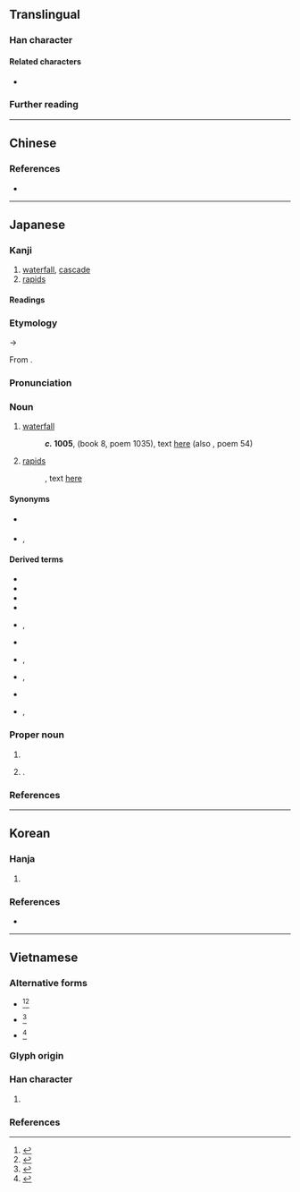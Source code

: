 {{also|瀧|泷}}
{{character info}}
==Translingual==
{{Han simplified forms|瀧|滝|泷}}

===Han character===
{{Han char|rn=85|rad=水|as=10|sn=13|four=30116|canj=EYTU|ids=⿰氵竜}}

====Related characters====
* {{l|mul|瀧}} {{q|[[Traditional Chinese]] and Japanese [[kyūjitai]]}}

===Further reading===
{{Han ref|kx=0643.241|dkj=18067|dj=1050.230|hdz=31706.020|uh=6EDD}}

----

==Chinese==
{{zh-see|瀧|v}}

===References===
* {{R:twedu|B02335-001}}

----

==Japanese==
{{attn|ja|readings need to be verified; check also for そう}}
{{ja-kanji forms|滝|瀧}}

===Kanji===
{{ja-kanji|grade=c|rs=水10|kyu=瀧}}

# [[waterfall]], [[cascade]]
# [[rapid]]s

====Readings====
{{ja-readings
|goon=ろう<ろう
|kanon=ろう<らう
|kun=たき-<たき-
|nanori=らき}}

===Etymology===
{{ja-kanjitab|たき|yomi=k|alt=瀑}}
{{IPAfont|/taki<sub>1</sub>/}} → {{IPAchar|/taki/}}

From {{inh|ja|ojp|sort=たき|-}}.

===Pronunciation===
{{ja-pron|y=k|たき|acc=0|acc_ref=DJR}}

===Noun===
{{ja-noun|kyu=瀧|たき}}

# [[waterfall]]
#: '''''c.'' 1005''', ''{{w|Shūi Wakashū}}'' (book 8, poem 1035), text [http://jti.lib.virginia.edu/japanese/shuishu/Ano08Si.html here] (also ''{{w|Ogura Hyakunin Isshu|Hyakunin Isshu}}'', poem 54)
#:: {{ja-usex|'''滝'''の音は絶えて久しくなりぬれど名こそ流れてなほ聞こえけれ|'''たき''' の おと は たえて ひさしく なりぬれど な こそ ながれて なほ きこえけれ|rom='''taki''' no oto wa taete hisashiku narinuredo na koso nagarete nao kikoekere|The '''waterfall's''' sound faded into nothingness a long time ago―but its name has come down still to be heard today.<ref>{{cite-book|1991|Steven D. Carter|Traditional Japanese Poetry: An Anthology|publisher=Stanford University Press|isbn=0-8047-2212-9|page=223}}</ref>}}
# {{lb|ja|archaic|sort=たき}} [[rapid]]s
#: {{RQ:Manyoshu|15|3617}}, text [http://jti.lib.virginia.edu/japanese/manyoshu/Man15Yo.html here]
#:: {{ja-usex|m=伊波婆之流 '''多伎'''毛登杼呂尓 鳴%蝉%乃 許恵乎之伎氣婆 京師%之於毛保由|m_kana=いはばしる '''たき'''もとどろに なく%せみ%の こゑをしきけば みやこ%しおもほゆ|石%走る'''滝'''もとどろに鳴く蝉の声をし聞けば都し思ほゆ|いは%-ばしる '''たき'''もとどろに なくせみの こゑをしきけば みやこしおもほゆ|rom=iwa-bashiru '''taki''' mo todoro ni naku semi no koe o shikikeba miyako shi omōyu}}

====Synonyms====
* {{sense|waterfall}} {{ja-r|瀑%布|ばく%ふ}}
* {{sense|rapids}} {{ja-r|急流|きゅうりゅう}}, {{ja-r|滝川|たきがわ}}

====Derived terms====
{{der-top}}
* {{ja-r|滝汗|たきあせ|[[profuse]] [[sweating]]}}
* {{ja-r|滝口|たきぐち|[[top]] of a waterfall}}
* {{ja-r|滝壷|たきつぼ}}
* {{ja-r|滝%登り|たき%のぼり}}
* {{ja-r|男%滝|お%だき|rom=-}}, {{ja-r|雄%滝|お%だき}}
* {{ja-r|小%滝|お%だき|[[cascade]]}}
* {{ja-r|枯滝|かれたき|rom=-}}, {{ja-r|枯れ滝|かれたき}}
* {{ja-r|涸滝|かれたき|rom=-}}, {{ja-r|涸れ滝|かれたき}}
* {{ja-r|白滝|しらたき}}
* {{ja-r|女%滝|め%だき|rom=-}}, {{ja-r|雌%滝|め%だき}}
{{der-bottom}}

===Proper noun===
{{ja-pos|kyu=瀧|たき|proper}}

# {{n-g|A [[placename]].}}
# {{surname|ja|sort=たき}}.

===References===
<references/>

----

==Korean==

===Hanja===
{{ko-hanja|젖다|젖을|롱||농}}

# {{alternative form of|ko|瀧}}

===References===
* {{R:zonmal|28381}}

{{categorize|ko|Hanja variant forms|sort=롱}}

----

==Vietnamese==

===Alternative forms===
* {{alter|vi|{{vi-l|瀧|sông}}}}<ref name=gdhn>{{vi-ref|Trần (2004).}}</ref><ref name=bonet>{{vi-ref|Bonet (1899).}}</ref>
* {{alter|vi|{{vi-l|瀧|rồng}}}}<ref name=gdhn>{{vi-ref|Trần (2004).}}</ref>
* {{alter|vi|{{vi-l|雙|suông}}}}<ref name=gdhn>{{vi-ref|Trần (2004).}}</ref>

===Glyph origin===
{{Han compound|水#Vietnamese|竜#Vietnamese|alt1=氵|t1=water|tr2={{vi-l|long}}|c1=s|c2=p|ls=psc}}

===Han character===
{{vi-readings|sort=水10
|nom=sông-tdcndg;tdcntd;gdhn;bonet, lùng-tdcndg;tdcntd, sòng-tdcndg, suồng-tdcndg, trong-tdcndg, rông-gdhn, rồng-gdhn, suông-gdhn, long-btcn
}}

# {{Nom form of|sông|[[river]]}}

===References===
<references/>
